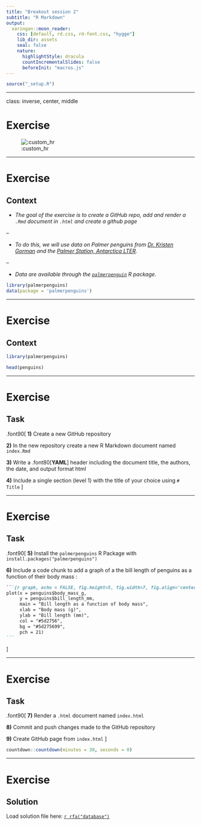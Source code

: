 ```yaml
---
title: "Breakout session 2"
subtitle: "R Markdown"
output:
  xaringan::moon_reader:
    css: [default, rd.css, rd-font.css, "hygge"]
    lib_dir: assets
    seal: false
    nature:
      highlightStyle: dracula
      countIncrementalSlides: false
      beforeInit: "macros.js"
---
```



```r
source("_setup.R")
```

<!-- rmarkdown::render("_07_rmarkdown_exercise.Rmd") -->

---

class: inverse, center, middle

# Exercise

![:custom_hr]()




---

# Exercise

## Context

- *The goal of the exercise is to create a GitHub repo, add and render a `.Rmd` document in `.html` and create a github page*

--

- *To do this, we will use data on Palmer penguins from [Dr. Kristen Gorman](https://www.uaf.edu/cfos/people/faculty/detail/kristen-gorman.php) and the [Palmer Station, Antarctica LTER](https://pal.lternet.edu/).*

--

- *Data are available through the [`palmerpenguin`](https://github.com/allisonhorst/palmerpenguins) R package.*

```r
library(palmerpenguins)
data(package = 'palmerpenguins')
```

---

# Exercise

## Context

```r
library(palmerpenguins)
```
```r
head(penguins)
```

---

# Exercise

## Task

.font90[
**1)** Create a new GitHub repository

**2)** In the new repository create a new R Markdown document named `index.Rmd`

**3)** Write a .font80[**YAML**] header including the document title, the authors, the date, and output format html

**4)** Include a single section (level 1) with the title of your choice using `# Title`
]


---

# Exercise

## Task

.font90[
**5)** Install the `palmerpenguins` R Package with `install.packages("palmerpenguins")`

**6)** Include a code chunk to add a graph of a the bill length of penguins as a function of their body mass :

````md
```{r graph, echo = FALSE, fig.height=5, fig.width=7, fig.align='center'}`r ''`
plot(x = penguins$body_mass_g,
     y = penguins$bill_length_mm,
     main = "Bill length as a function of body mass",
     xlab = "Body mass (g)",
     ylab = "Bill length (mm)",
     col = "#5d2756",
     bg = "#5d275699",
     pch = 21)
```
````
]

---

# Exercise

## Task

.font90[
**7)** Render a `.html` document named `index.html`

**8)** Commit and push changes made to the GitHub repository

**9)** Create GitHub page from `index.html`
]


```r
countdown::countdown(minutes = 30, seconds = 0)
```

---

# Exercise

## Solution

Load solution file here: [`r rfa("database")`](https://github.com/inSilecoInc/learning_git_bs2)
